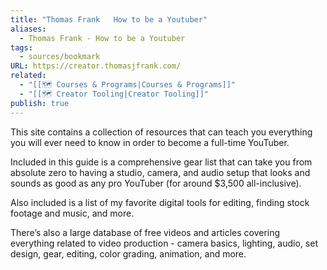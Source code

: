 ```yaml
---
title: "Thomas Frank   How to be a Youtuber"
aliases:
  - Thomas Frank - How to be a Youtuber
tags:
  - sources/bookmark
URL: https://creator.thomasjfrank.com/
related:
  - "[[🗺️ Courses & Programs|Courses & Programs]]"
  - "[[🗺️ Creator Tooling|Creator Tooling]]"
publish: true
---
```




This site contains a collection of resources that can teach you everything you will ever need to know in order to become a full-time YouTuber.

Included in this guide is a comprehensive gear list that can take you from absolute zero to having a studio, camera, and audio setup that looks and sounds as good as any pro YouTuber (for around $3,500 all-inclusive).

Also included is a list of my favorite digital tools for editing, finding stock footage and music, and more.

There’s also a large database of free videos and articles covering everything related to video production - camera basics, lighting, audio, set design, gear, editing, color grading, animation, and more.